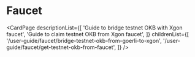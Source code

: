 # Faucet

<CardPage
  descriptionList={[
    'Guide to bridge testnet OKB with Xgon faucet',
    'Guide to claim testnet OKB from Xgon faucet',
  ]}
  childrenList={[
    '/user-guide/faucet/bridge-testnet-okb-from-goerli-to-xgon',
    '/user-guide/faucet/get-testnet-okb-from-faucet',
  ]}
/>